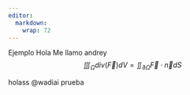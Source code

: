 ```yaml
---
editor: 
  markdown: 
    wrap: 72
---
```


Ejemplo Hola Me llamo andrey
$$\iiint_{\Omega}div(\vec{F})dV=\iint_{\partial \Omega}\vec{F}\cdot\vec{n}dS$$

holass @wadiai
prueba 